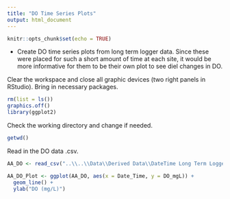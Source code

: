 ```yaml
---
title: "DO Time Series Plots"
output: html_document
---
```


```r
knitr::opts_chunk$set(echo = TRUE)
```

 - Create DO time series plots from long term logger data.  Since these were placed for such a short amount of time at each site, it would be more informative for them to be their own plot to see diel changes in DO.

Clear the workspace and close all graphic devices (two right panels in RStudio).  Bring in necessary packages.

```r
rm(list = ls())
graphics.off()
library(ggplot2)
```

Check the working directory and change if needed.

```r
getwd()
```

Read in the DO data .csv.

```r
AA_DO <- read_csv("..\\..\\Data\\Derived Data\\DateTime Long Term Logger Data\\DO Data\\AA_DO_Logger_DateTime.csv")
```

```r
AA_DO_Plot <- ggplot(AA_DO, aes(x = Date_Time, y = DO_mgL)) +
  geom_line() +
  ylab("DO (mg/L)")
```

